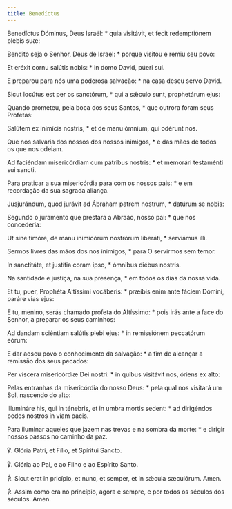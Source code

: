 ```yaml
---
title: Benedíctus
---
```


<div class="side-by-side not-content">

Benedíctus Dóminus, Deus Israël: * quia visitávit, et fecit redemptiónem plebis suæ:

Bendito seja o Senhor, Deus de Israel: * porque visitou e remiu seu povo:

Et eréxit cornu salútis nobis: * in domo David, púeri sui.

E preparou para nós uma poderosa salvação: * na casa deseu servo David.

Sicut locútus est per os sanctórum, * qui a sǽculo sunt, prophetárum ejus:

Quando prometeu, pela boca dos seus Santos, * que outrora foram seus Profetas:

Salútem ex inimícis nostris, * et de manu ómnium, qui odérunt nos.

Que nos salvaria dos nossos dos nossos inimigos, * e das mãos de todos os que nos odeiam.

Ad faciéndam misericórdiam cum pátribus nostris: * et memorári testaménti sui sancti.

Para praticar a sua misericórdia para com os nossos pais: * e em recordação da sua sagrada aliança.

Jusjurándum, quod jurávit ad Ábraham patrem nostrum, * datúrum se nobis:

Segundo o juramento que prestara a Abraão, nosso pai: * que nos concederia:

Ut sine timóre, de manu inimicórum nostrórum liberáti, * serviámus illi.

Sermos livres das mãos dos nos inimigos, * para O servirmos sem temor.

In sanctitáte, et justítia coram ipso, * ómnibus diébus nostris.

Na santidade e justiça, na sua presença, * em todos os dias da nossa vida.

Et tu, puer, Prophéta Altíssimi vocáberis: * præíbis enim ante fáciem Dómini, paráre vias ejus:

E tu, menino, serás chamado profeta do Altíssimo: * pois irás ante a face do Senhor, a preparar os seus caminhos:

Ad dandam sciéntiam salútis plebi ejus: * in remissiónem peccatórum eórum:

E dar aoseu povo o conhecimento da salvação: * a fim de alcançar a remissão dos seus pecados:

Per víscera misericórdiæ Dei nostri: * in quibus visitávit nos, óriens ex alto:

Pelas entranhas da misericórdia do nosso Deus: * pela qual nos visitará um Sol, nascendo do alto:

Illumináre his, qui in ténebris, et in umbra mortis sedent: * ad dirigéndos pedes nostros in viam pacis.

Para iluminar aqueles que jazem nas trevas e na sombra da morte: * e dirigir nossos passos no caminho da paz.

℣. Glória Patri, et Fílio, et Spíritui Sancto.

℣. Glória ao Pai, e ao Filho e ao Espírito Santo.

<span class="text-red-500">℟.</span> Sicut erat in pricípio, et nunc, et semper, et in sǽcula sæculórum. Amen.

<span class="text-red-500">℟.</span> Assim como era no princípio, agora e sempre, e por todos os séculos dos séculos. Amen.

</div>

